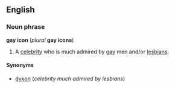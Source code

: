 ==English==
===Noun phrase===
'''gay icon''' (''plural'' '''gay icons''')

#A [[celebrity]] who is much admired by [[gay]] men and/or [[lesbian]]s.

====Synonyms====
*[[dykon]] (''celebrity much admired by lesbians'')